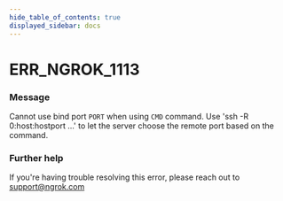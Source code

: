 ```yaml
---
hide_table_of_contents: true
displayed_sidebar: docs
---
```



# ERR_NGROK_1113

### Message

Cannot use bind port `PORT` when using `CMD` command.
Use 'ssh -R 0:host:hostport ...' to let the server choose the remote port based on the command.

<ErrorDetails error="err_ngrok_1113" />

### Further help

If you're having trouble resolving this error, please reach out to [support@ngrok.com](mailto:support@ngrok.com?subject=Help%20with%20ERR_NGROK_1113)
